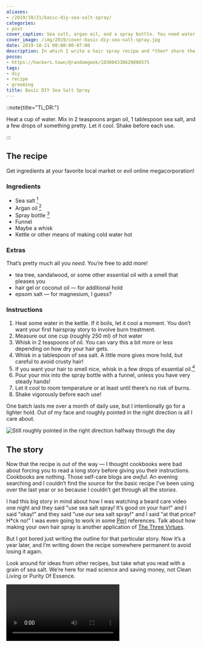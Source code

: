 ```yaml
---
aliases:
- /2019/10/21/basic-diy-sea-salt-spray/
categories:
- post
cover_caption: Sea salt, argan oil, and a spray bottle. You need water too.
cover_image: /img/2019/cover-basic-diy-sea-salt-spray.jpg
date: 2019-10-21 00:00:00-07:00
description: In which I write a hair spray recipe and *then* share the story
posse:
- https://hackers.town/@randomgeek/103004338629886575
tags:
- diy
- recipe
- grooming
title: Basic DIY Sea Salt Spray
---
```


::note{title="TL;DR:"}

Heat a cup of water. Mix in 2 teaspoons argan oil, 1 tablespoon sea
salt, and a few drops of something pretty. Let it cool. Shake before
each use.

:::

## The recipe

Get ingredients at your favorite local market or evil online
megacorporation!

### Ingredients

- Sea salt [^1]
- Argan oil [^2]
- Spray bottle [^3]
- Funnel
- Maybe a whisk
- Kettle or other means of making cold water hot

[^1]: Use Dead Sea Celtic Himalayan Pink Salt if makes you happy\!
[^2]: Avocado oil is fine. Olive oil is okay, but use less — it’s thicker
[^3]: Preferably made of glass, since it’s going to hold hot water

### Extras

That’s pretty much all you *need*. You’re free to add more\!

- tea tree, sandalwood, or some other essential oil with a smell that
  pleases you
- hair gel or coconut oil — for additional hold
- epsom salt — for magnesium, I guess?

### Instructions

1. Heat some water in the kettle. If it boils, let it cool a moment.
   You don’t want your first hairspray story to involve burn treatment.
2. Measure out one cup (roughly 250 ml) of hot water
3. Whisk in 2 teaspoons of oil. You can vary this a bit more or less
   depending on how dry your hair gets.
4. Whisk in a tablespoon of sea salt. A little more gives more hold,
   but careful to avoid crusty hair\!
5. If you want your hair to smell nice, whisk in a few drops of essential oil.[^4]
6. Pour your mix into the spray bottle with a funnel, unless you have
   very steady hands\!
7. Let it cool to room temperature or at least until there’s no risk of burns.
8. Shake vigorously before each use\!

[^4]: I tried beard oil once and it added nothing. Too diluted already
      maybe. Use a proper essential oil — or invent your own mix\!

One batch lasts me over a month of daily use, but I intentionally go for
a lighter hold. Out of my face and roughly pointed in the right
direction is all I care about.

![Still roughly pointed in the right direction halfway through the day](@img/2019/me.jpg)

## The story

Now that the recipe is out of the way — I thought cookbooks were bad
about forcing you to read a long story before giving you their
instructions. Cookbooks are nothing. Those self-care blogs are *awful*.
An evening searching and I couldn’t find the source for the basic recipe
I’ve been using over the last year or so because I couldn’t get through
all the *stories*.

I had this big story in mind about how I was watching a beard care video
one night and they said "use sea salt spray\! It’s good on your hair\!"
and I said "okay\!" and they said "use *our* sea salt spray\!" and I
said "at that price? H\*ck no\!" I was even going to work in some
[Perl](/tags/perl) references. Talk about how making your own hair spray
is another application of [The Three Virtues](http://threevirtues.com/).

But I got bored just writing the outline for that particular story. Now
it’s a year later, and I’m writing down the recipe somewhere permanent
to avoid losing it again.

Look around for ideas from other recipes, but take what you read with a
grain of sea salt. We’re here for mad science and saving money, not
Clean Living or Purity Of Essence.

<Video id="iyj_D2ivwS4" />

Anyways.

This recipe is what I came up with last night after giving up on my
search. You can find many recipes with varying ingredients and
proportions. Experiment. Figure out what works for you.

Then write it down somewhere so you aren’t making something up again
when you run out.

:::note{title="Epilogue"}

I found the recipe I started with\! [Gimme Some
Oven](https://www.gimmesomeoven.com/diy/diy-sea-salt-texturizing-hair-spray/)
has the information you need. Not much different than what you’ll find
here, though with less Dr. Strangelove.

:::

